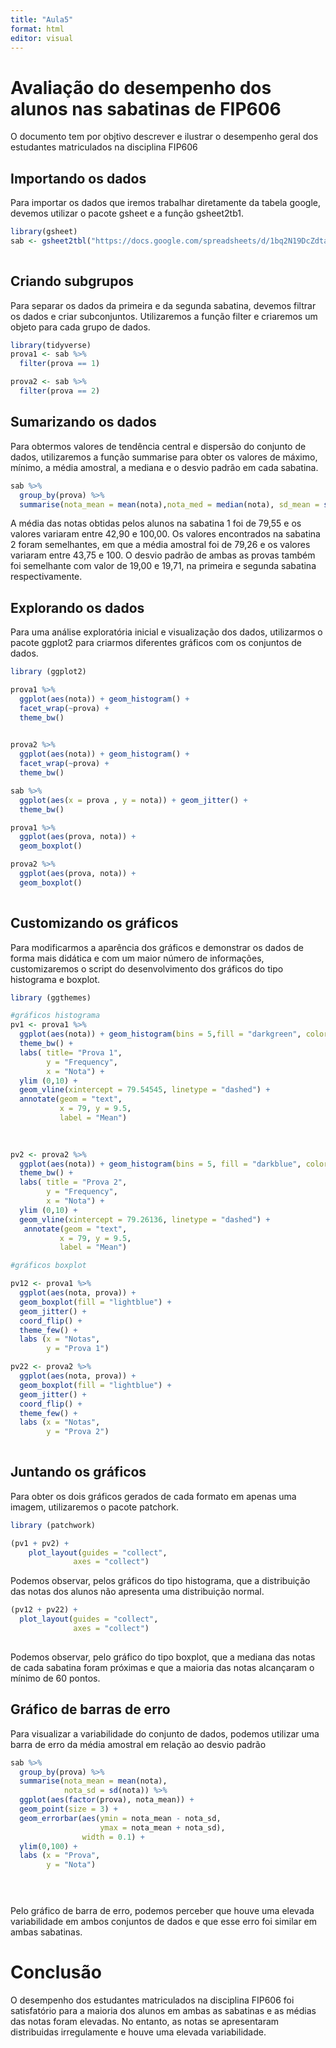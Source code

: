 ```yaml
---
title: "Aula5"
format: html
editor: visual
---
```


# Avaliação do desempenho dos alunos nas sabatinas de FIP606

O documento tem por objtivo descrever e ilustrar o desempenho geral dos estudantes matriculados na disciplina FIP606 


## Importando os dados

Para importar os dados que iremos trabalhar diretamente da tabela google, devemos utilizar o pacote gsheet e a função gsheet2tb1.

```r
library(gsheet)
sab <- gsheet2tbl("https://docs.google.com/spreadsheets/d/1bq2N19DcZdtax2fQW9OHSGMR0X2__Z9T/edit#gid=1092065531")
                   

```

## Criando subgrupos

Para separar os dados da primeira e da segunda sabatina, devemos filtrar os dados e criar subconjuntos. Utilizaremos a função filter e criaremos um objeto para cada grupo de dados.

```r
library(tidyverse)
prova1 <- sab %>% 
  filter(prova == 1)

prova2 <- sab %>% 
  filter(prova == 2)

```

## Sumarizando os dados

Para obtermos valores de tendência central e dispersão do conjunto de dados, utilizaremos a função summarise para obter os valores de máximo, mínimo, a média amostral, a mediana e o desvio padrão em cada sabatina.

```r

sab %>% 
  group_by(prova) %>% 
  summarise(nota_mean = mean(nota),nota_med = median(nota), sd_mean = sd(nota), nota_max = max(nota), min_nota = min(nota))
```
A média das notas obtidas pelos alunos na sabatina 1 foi de 79,55 e os valores variaram entre 42,90 e 100,00. Os valores encontrados na sabatina 2 foram semelhantes, em que a média amostral foi de 79,26 e os valores variaram entre 43,75 e 100. O desvio padrão de ambas as provas também foi semelhante com valor de 19,00 e 19,71, na primeira e segunda sabatina respectivamente.


## Explorando os dados

Para uma análise exploratória inicial e visualização dos dados, utilizarmos o pacote ggplot2 para criarmos diferentes gráficos com os conjuntos de dados.

```r
library (ggplot2)

prova1 %>% 
  ggplot(aes(nota)) + geom_histogram() +
  facet_wrap(~prova) +
  theme_bw() 

  
prova2 %>% 
  ggplot(aes(nota)) + geom_histogram() +
  facet_wrap(~prova) +
  theme_bw() 

sab %>% 
  ggplot(aes(x = prova , y = nota)) + geom_jitter() +
  theme_bw()

prova1 %>% 
  ggplot(aes(prova, nota)) + 
  geom_boxplot()

prova2 %>% 
  ggplot(aes(prova, nota)) + 
  geom_boxplot()
 
```

## Customizando os gráficos

Para modificarmos a aparência dos gráficos e demonstrar os dados de forma mais didática e com um maior número de informações, customizaremos o script do desenvolvimento dos gráficos do tipo histograma e boxplot.

```r
library (ggthemes)

#gráficos histograma
pv1 <- prova1 %>% 
  ggplot(aes(nota)) + geom_histogram(bins = 5,fill = "darkgreen", color = "white", ) +
  theme_bw() +
  labs( title= "Prova 1",
        y = "Frequency",
        x = "Nota") + 
  ylim (0,10) +
  geom_vline(xintercept = 79.54545, linetype = "dashed") +
  annotate(geom = "text",
           x = 79, y = 9.5,
           label = "Mean")
  
  

pv2 <- prova2 %>% 
  ggplot(aes(nota)) + geom_histogram(bins = 5, fill = "darkblue", color = "white",) +
  theme_bw() +
  labs( title = "Prova 2",
        y = "Frequency",
        x = "Nota") +
  ylim (0,10) +
  geom_vline(xintercept = 79.26136, linetype = "dashed") +
   annotate(geom = "text",
           x = 79, y = 9.5,
           label = "Mean")
```


```r
#gráficos boxplot

pv12 <- prova1 %>% 
  ggplot(aes(nota, prova)) + 
  geom_boxplot(fill = "lightblue") +
  geom_jitter() +
  coord_flip() +
  theme_few() +
  labs (x = "Notas",
        y = "Prova 1")

pv22 <- prova2 %>% 
  ggplot(aes(nota, prova)) + 
  geom_boxplot(fill = "lightblue") +
  geom_jitter() +
  coord_flip() +
  theme_few() +
  labs (x = "Notas",
        y = "Prova 2")
  
```

## Juntando os gráficos

Para obter os dois gráficos gerados de cada formato em apenas uma imagem, utilizaremos o pacote patchork. 

```r
library (patchwork)

(pv1 + pv2) +
    plot_layout(guides = "collect", 
              axes = "collect")
```
Podemos observar, pelos gráficos do tipo histograma, que a distribuição das notas dos alunos não apresenta uma distribuição normal.

```r
(pv12 + pv22) +
  plot_layout(guides = "collect", 
              axes = "collect") 
 
```
Podemos observar, pelo gráfico do tipo boxplot, que a mediana das notas de cada sabatina foram próximas e que a maioria das notas alcançaram o mínimo de 60 pontos. 

## Gráfico de barras de erro

Para visualizar a variabilidade do conjunto de dados, podemos utilizar uma barra de erro da média amostral em relação ao desvio padrão
```r
sab %>% 
  group_by(prova) %>% 
  summarise(nota_mean = mean(nota),
            nota_sd = sd(nota)) %>% 
  ggplot(aes(factor(prova), nota_mean)) +
  geom_point(size = 3) +
  geom_errorbar(aes(ymin = nota_mean - nota_sd,
                    ymax = nota_mean + nota_sd), 
                width = 0.1) +
  ylim(0,100) +
  labs (x = "Prova",
        y = "Nota")


  
```
Pelo gráfico de barra de erro, podemos perceber que houve uma elevada variabilidade em ambos conjuntos de dados e que esse erro foi similar em ambas sabatinas.

# Conclusão

O desempenho dos estudantes matriculados na disciplina FIP606 foi satisfatório para a maioria dos alunos em ambas as sabatinas e as médias das notas foram elevadas. No entanto, as notas se apresentaram distribuidas irregulamente e houve uma elevada variabilidade.